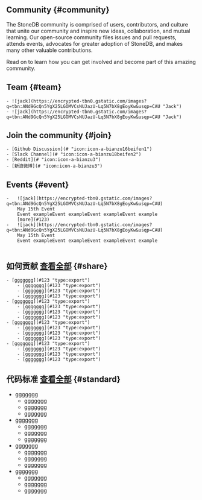 ## Community {#community}
The StoneDB community is comprised of users, contributors, and culture that unite our community and inspire new ideas, collaboration, and mutual learning. Our open-source community files issues and pull requests, attends events, advocates for greater adoption of  StoneDB, and makes many other valuable contributions. 

Read on to learn how you can get involved and become part of this amazing community.

## Team {#team} 
```custom-teamList
- ![jack](https://encrypted-tbn0.gstatic.com/images?q=tbn:ANd9GcQn5YgX25LGOMVCsNUJazU-Lq5N7bX8gEoyKw&usqp=CAU "Jack")
- ![jack](https://encrypted-tbn0.gstatic.com/images?q=tbn:ANd9GcQn5YgX25LGOMVCsNUJazU-Lq5N7bX8gEoyKw&usqp=CAU "Jack")
```


## Join the community {#join} 
```custom-joinList
- [Github Discussion](# "icon:icon-a-bianzu16beifen1")
- [Slack Channel](# "icon:icon-a-bianzu18beifen2")
- [Reddit](# "icon:icon-a-bianzu3")
- [新浪微博](# "icon:icon-a-bianzu3")
```


## Events {#event}
```custom-eventList
-   ![jack](https://encrypted-tbn0.gstatic.com/images?q=tbn:ANd9GcQn5YgX25LGOMVCsNUJazU-Lq5N7bX8gEoyKw&usqp=CAU)
    May 15th Event
    Event exampleEvent exampleEvent exampleEvent example
    [more](#123)
-   ![jack](https://encrypted-tbn0.gstatic.com/images?q=tbn:ANd9GcQn5YgX25LGOMVCsNUJazU-Lq5N7bX8gEoyKw&usqp=CAU)
    May 15th Event
    Event exampleEvent exampleEvent exampleEvent example
```

```custom-subscribe
```

## 如何贡献  [查看全部](#123 "type:btnMore") {#share}
```custom-docLinksList
- [ggggggg](#123 "type:export")
    - [ggggggg](#123 "type:export")
    - [ggggggg](#123 "type:export")
    - [ggggggg](#123 "type:export")
- [ggggggg](#123 "type:export")
    - [ggggggg](#123 "type:export")
    - [ggggggg](#123 "type:export")
    - [ggggggg](#123 "type:export")
- [ggggggg](#123 "type:export")
    - [ggggggg](#123 "type:export")
    - [ggggggg](#123 "type:export")
    - [ggggggg](#123 "type:export")
- [ggggggg](#123 "type:export")
    - [ggggggg](#123 "type:export")
    - [ggggggg](#123 "type:export")
    - [ggggggg](#123 "type:export")
```



## 代码标准  [查看全部](#123 "type:btnMore") {#standard}
- [ggggggg](#123 "type:export")
    - [ggggggg](#123 "type:export")
    - [ggggggg](#123 "type:export")
    - [ggggggg](#123 "type:export")
- [ggggggg](#123 "type:export")
    - [ggggggg](#123 "type:export")
    - [ggggggg](#123 "type:export")
    - [ggggggg](#123 "type:export")
- [ggggggg](#123 "type:export")
    - [ggggggg](#123 "type:export")
    - [ggggggg](#123 "type:export")
    - [ggggggg](#123 "type:export")
- [ggggggg](#123 "type:export")
    - [ggggggg](#123 "type:export")
    - [ggggggg](#123 "type:export")
    - [ggggggg](#123 "type:export")